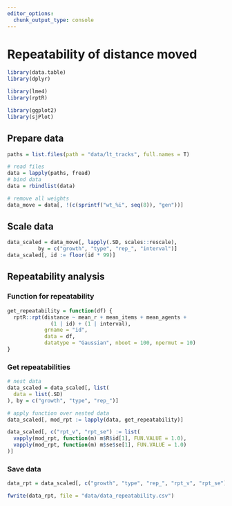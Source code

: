 ```yaml
---
editor_options: 
  chunk_output_type: console
---
```

# Repeatability of distance moved

```r
library(data.table)
library(dplyr)

library(lme4)
library(rptR)

library(ggplot2)
library(sjPlot)
```

## Prepare data

```r
paths = list.files(path = "data/lt_tracks", full.names = T)

# read files
data = lapply(paths, fread)
# bind data
data = rbindlist(data)

# remove all weights
data_move = data[, !(c(sprintf("wt_%i", seq(8)), "gen"))]
```

## Scale data

```r
data_scaled = data_move[, lapply(.SD, scales::rescale), 
          by = c("growth", "type", "rep_", "interval")]
data_scaled[, id := floor(id * 99)]
```

## Repeatability analysis

### Function for repeatability

```r
get_repeatability = function(df) {
  rptR::rpt(distance ~ mean_r + mean_items + mean_agents + 
              (1 | id) + (1 | interval), 
            grname = "id", 
            data = df, 
            datatype = "Gaussian", nboot = 100, npermut = 10)
}
```

### Get repeatabilities

```r
# nest data
data_scaled = data_scaled[, list(
  data = list(.SD)
), by = c("growth", "type", "rep_")]

# apply function over nested data
data_scaled[, mod_rpt := lapply(data, get_repeatability)]

data_scaled[, c("rpt_v", "rpt_se") := list(
  vapply(mod_rpt, function(m) m$R$id[1], FUN.VALUE = 1.0),
  vapply(mod_rpt, function(m) m$se$se[1], FUN.VALUE = 1.0)
)]
```

### Save data

```r
data_rpt = data_scaled[, c("growth", "type", "rep_", "rpt_v", "rpt_se")]

fwrite(data_rpt, file = "data/data_repeatability.csv")
```
